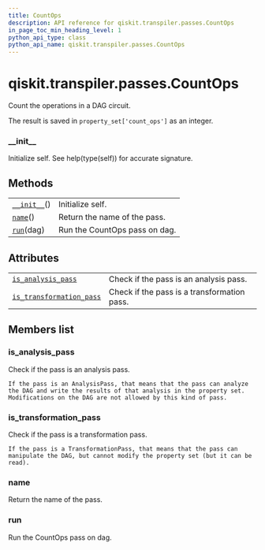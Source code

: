 ```yaml
---
title: CountOps
description: API reference for qiskit.transpiler.passes.CountOps
in_page_toc_min_heading_level: 1
python_api_type: class
python_api_name: qiskit.transpiler.passes.CountOps
---
```


<span id="qiskit-transpiler-passes-countops" />

# qiskit.transpiler.passes.CountOps

<Class id="qiskit.transpiler.passes.CountOps" isDedicatedPage={true} github="https://github.com/qiskit/qiskit/tree/stable/0.16/qiskit/transpiler/passes/analysis/count_ops.py" signature="CountOps(*args, **kwargs)" modifiers="class">
  Count the operations in a DAG circuit.

  The result is saved in `property_set['count_ops']` as an integer.

  ### \_\_init\_\_

  <Function id="qiskit.transpiler.passes.CountOps.__init__" signature="__init__()">
    Initialize self. See help(type(self)) for accurate signature.
  </Function>

  ## Methods

  |                                                                                                          |                               |
  | -------------------------------------------------------------------------------------------------------- | ----------------------------- |
  | [`__init__`](#qiskit.transpiler.passes.CountOps.__init__ "qiskit.transpiler.passes.CountOps.__init__")() | Initialize self.              |
  | [`name`](#qiskit.transpiler.passes.CountOps.name "qiskit.transpiler.passes.CountOps.name")()             | Return the name of the pass.  |
  | [`run`](#qiskit.transpiler.passes.CountOps.run "qiskit.transpiler.passes.CountOps.run")(dag)             | Run the CountOps pass on dag. |

  ## Attributes

  |                                                                                                                                                  |                                             |
  | ------------------------------------------------------------------------------------------------------------------------------------------------ | ------------------------------------------- |
  | [`is_analysis_pass`](#qiskit.transpiler.passes.CountOps.is_analysis_pass "qiskit.transpiler.passes.CountOps.is_analysis_pass")                   | Check if the pass is an analysis pass.      |
  | [`is_transformation_pass`](#qiskit.transpiler.passes.CountOps.is_transformation_pass "qiskit.transpiler.passes.CountOps.is_transformation_pass") | Check if the pass is a transformation pass. |

  ## Members list

  ### is\_analysis\_pass

  <Attribute id="qiskit.transpiler.passes.CountOps.is_analysis_pass">
    Check if the pass is an analysis pass.

    If the pass is an AnalysisPass, that means that the pass can analyze the DAG and write the results of that analysis in the property set. Modifications on the DAG are not allowed by this kind of pass.
  </Attribute>

  ### is\_transformation\_pass

  <Attribute id="qiskit.transpiler.passes.CountOps.is_transformation_pass">
    Check if the pass is a transformation pass.

    If the pass is a TransformationPass, that means that the pass can manipulate the DAG, but cannot modify the property set (but it can be read).
  </Attribute>

  ### name

  <Function id="qiskit.transpiler.passes.CountOps.name" signature="name()">
    Return the name of the pass.
  </Function>

  ### run

  <Function id="qiskit.transpiler.passes.CountOps.run" signature="run(dag)">
    Run the CountOps pass on dag.
  </Function>
</Class>

